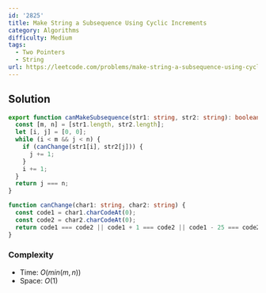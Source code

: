 ```yaml
---
id: '2825'
title: Make String a Subsequence Using Cyclic Increments
category: Algorithms
difficulty: Medium
tags:
  - Two Pointers
  - String
url: https://leetcode.com/problems/make-string-a-subsequence-using-cyclic-increments
---
```


## Solution

```typescript showLineNumbers
export function canMakeSubsequence(str1: string, str2: string): boolean {
  const [m, n] = [str1.length, str2.length];
  let [i, j] = [0, 0];
  while (i < m && j < n) {
    if (canChange(str1[i], str2[j])) {
      j += 1;
    }
    i += 1;
  }
  return j === n;
}

function canChange(char1: string, char2: string) {
  const code1 = char1.charCodeAt(0);
  const code2 = char2.charCodeAt(0);
  return code1 === code2 || code1 + 1 === code2 || code1 - 25 === code2;
}
```

### Complexity

- Time: $O(min(m, n))$
- Space: $O(1)$
